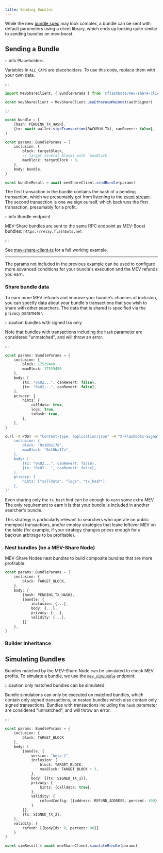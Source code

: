```yaml
---
title: Sending Bundles
---
```



While the new [bundle spec](/flashbots-mev-share/searchers/understanding-bundles#bundle-definition) may look complex, a bundle can be sent with default parameters using a client library, which ends up looking quite similar to sending bundles on mev-boost.

## Sending a Bundle

:::info Placeholders

Variables in `ALL_CAPS` are placeholders. To use this code, replace them with your own data.

:::

<Tabs>
<TabItem value="ts" label="mev-share-client-ts">

```typescript
import MevShareClient, { BundleParams } from '@flashbots/mev-share-client'

const mevShareClient = MevShareClient.useEthereumMainnet(authSigner)

// ...

const bundle = [
    {hash: PENDING_TX_HASH},
    {tx: await wallet.signTransaction(BACKRUN_TX), canRevert: false},
]

const params: BundleParams = {
    inclusion: {
        block: targetBlock,
        // target several blocks with `maxBlock`
        maxBlock: targetBlock + 3,
    },
    body: bundle,
}

const bundleResult = await mevShareClient.sendBundle(params)
```

The first transaction in the bundle contains the hash of a pending transaction, which we presumably got from listening to the [event stream](/flashbots-mev-share/searchers/event-stream). The second transaction is one we sign ourself, which backruns the first transaction, presumably for a profit.

:::info Bundle endpoint

MEV-Share bundles are sent to the same RPC endpoint as MEV-Boost bundles: `https://relay.flashbots.net`

:::

See [mev-share-client-ts](https://github.com/flashbots/mev-share-client-ts/blob/main/src/examples/sendBackrunBundle.ts) for a full working example.

</TabItem>
</Tabs>

---

The params not included in the previous example can be used to configure more advanced conditions for your bundle's execution and the MEV refunds you earn.

### Share bundle data

To earn more MEV refunds and improve your bundle's chances of inclusion, you can specify data about your bundle's transactions that you wish to share with other searchers. The data that is shared is specified via the `privacy` parameter.

:::caution bundles with signed txs only

Note that bundles with transactions including the `hash` parameter are considered "unmatched", and will throw an error.

:::

<Tabs>
<TabItem value="ts" label="mev-share-client-ts">

```typescript
const params: BundleParams = {
    inclusion: {
        block: 17539448,
        maxBlock: 17539450
    },
    body: [
        {tx: "0x02...", canRevert: false},
        {tx: "0x02...", canRevert: false},
    ],
    privacy: {
        hints: {
            calldata: true,
            logs: true,
            txHash: true,
        },
    },
}
```

</TabItem>
<TabItem value="curl" label="curl">

```sh
curl -X POST -H "Content-Type: application/json" -H "X-Flashbots-Signature: $FB_SIG" -d '{
    inclusion: {
        block: "0x10ba178",
        maxBlock: "0x10ba17a",
    },
    body: [
        {tx: "0x02...", canRevert: false},
        {tx: "0x02...", canRevert: false},
    ],
    privacy: {
        hints: ["calldata", "logs", "tx_hash"],
    },
}'
```
</TabItem>
</Tabs>

Even sharing only the `tx_hash` hint can be enough to earn some extra MEV. The only requirement to earn it is that your bundle is included in another searcher's bundle.

This strategy is particularly relevant to searchers who operate on public mempool transactions, and/or employ strategies that leave leftover MEV on the table (for example, if your strategy changes prices enough for a backrun arbitrage to be profitable).

### Nest bundles (be a MEV-Share Node)

MEV-Share Nodes nest bundles to build composite bundles that are more profitable.

<Tabs>
<TabItem value="ts" label="mev-share-client-ts">

```typescript
const params: BundleParams = {
    inclusion: {
        block: TARGET_BLOCK,
    },
    body: {
        {hash: PENDING_TX_HASH},
        {bundle: {
            inclusion: {...},
            body: {...},
            privacy: {...},
            validity: {...},
        }}
    },
}
```

</TabItem>
</Tabs>

### Builder Inheritance

<BuilderInheritance />

## Simulating Bundles

Bundles matched by the MEV-Share Node can be simulated to check MEV profits. To simulate a bundle, we use the [`mev_simBundle`](/flashbots-auction/searchers/advanced/rpc-endpoint#mev_simbundle) endpoint. 

:::caution only matched bundles can be simulated

Bundle simulations can only be executed on matched bundles, which contain only signed transactions, or nested bundles which also contain only signed transactions. Bundles with transactions including the `hash` parameter are considered "unmatched", and will throw an error.

:::

<Tabs>
<TabItem value="ts" label="mev-share-client-ts">

```typescript
const params: BundleParams = {
    inclusion: {
        block: TARGET_BLOCK
    },
    body: [
        {bundle: {
            version: "beta-1",
            inclusion: {
                block: TARGET_BLOCK,
                maxBlock: TARGET_BLOCK + 3,
            },
            body: [{tx: SIGNED_TX_1}],
            privacy: {
                hints: {calldata: true},
            },
            validity: {
                refundConfig: [{address: REFUND_ADDRESS, percent: 100}]
            }
        }},
        {tx: SIGNED_TX_2},
    ],
    validity: {
        refund: [{bodyIdx: 0, percent: 90}]
    }
}

const simResult = await mevShareClient.simulateBundle(params)
```

</TabItem>
</Tabs>
